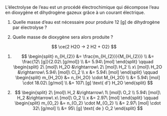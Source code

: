 ::: {.Exercise data-latex=""}

L'électrolyse de l'eau est un procédé électrochimique qui décompose l'eau en dioxygène et dihydrogène gazeux grâce à un courant électrique.

1. Quelle masse d'eau est nécessaire pour produire 12 [g] de dihydrogène par électrolyse ?

\vspace{\stretch{1}}

2. Quelle masse de dioxygène sera alors produite ?

\vspace{\stretch{1}}

:::

::: {.Answer data-latex=""}

$$ \ce{2 H2O -> 2 H2 + O2} $$

1. $$ \begin{split}
  n_{H_{2}} &= \frac{m_{H_{2}}}{M_{H_{2}}} \\
  &= \frac{12\ [g]}{2.02\ [g/mol]} \\
  &= 5.94\ [mol]
  \end{split}
  \qquad
  \begin{split}
  2\ [mol]\ H_2O &\rightarrow\ 2\ [mol]\ H_2 \\
  x\ [mol]\ H_2O &\rightarrow\ 5.94\ [mol]\ Cl_2 \\
  x &= 5.94\ [mol]
  \end{split}
  \qquad
  \begin{split}
  m_{H_2O} &= n_{H_2O} \cdot M_{H_2O} \\
  &= 5.94\ [mol] \cdot 18.02\ [g/mol] \\
  &= 107\ [g] \text{ d'} H_2O
  \end{split} $$

2. $$ \begin{split}
  2\ [mol]\ H_2 &\rightarrow\ 1\ [mol]\ O_2 \\
  5.94\ [mol]\ H_2 &\rightarrow\ x\ [mol]\ O_2 \\
  x &= 2.97\ [mol]
  \end{split}
  \qquad
  \begin{split}
  m_{O_2} &= n_{O_2} \cdot M_{O_2} \\
  &= 2.97\ [mol] \cdot 32\ [g/mol] \\
  &= 95\ [g] \text{ de } O_2
  \end{split} $$

:::
